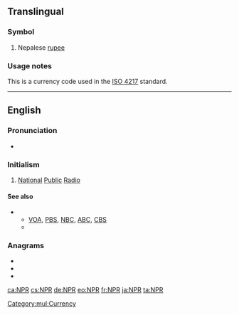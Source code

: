 {{also|npr.}}
==Translingual==
{{wikipedia}}

===Symbol===
{{head|mul|symbol}}

# Nepalese [[rupee]]

===Usage notes===
This is a currency code used in the [[w:ISO 4217|ISO 4217]] standard.

[[Category:mul:Currency]]

----

==English==

===Pronunciation===
* {{rhymes|ɑː(ɹ)|lang=en}}

===Initialism===
{{rfc-header|Initialism}}
{{head|en|initialism}}

# {{lb|en|US|radio}} [[national|National]] [[public|Public]] [[radio|Radio]]

====See also====
* {{sense|National Public Radio}}
** [[VOA]], [[PBS]], [[NBC]], [[ABC]], [[CBS]]
** {{projectlink|wikipedia|National Public Radio}}

===Anagrams===
* {{l|en|PNR}}
* {{l|en|PRN}}
* {{l|en|RPN}}

[[ca:NPR]]
[[cs:NPR]]
[[de:NPR]]
[[eo:NPR]]
[[fr:NPR]]
[[ja:NPR]]
[[ta:NPR]]